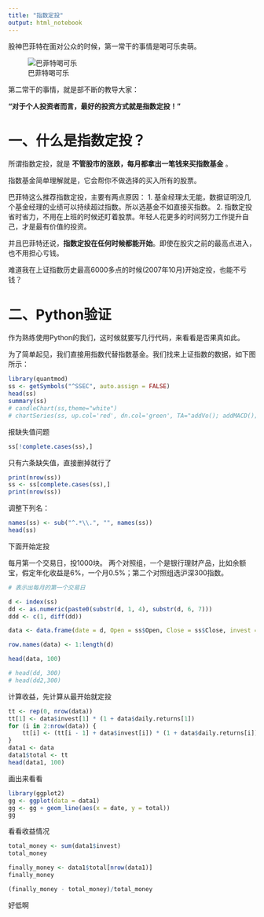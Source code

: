 ```yaml
---
title: "指数定投"
output: html_notebook
---
```


股神巴菲特在面对公众的时候，第一常干的事情是喝可乐卖萌。

![巴菲特喝可乐](images/巴菲特喝可乐.jpg)

第二常干的事情，就是部不断的教导大家：

**“对于个人投资者而言，最好的投资方式就是指数定投！”**

# 一、什么是指数定投？

所谓指数定投，就是 **不管股市的涨跌，每月都拿出一笔钱来买指数基金** 。

指数基金简单理解就是，它会帮你不做选择的买入所有的股票。

巴菲特这么推荐指数定投，主要有两点原因：
1. 基金经理太无能，数据证明没几个基金经理的业绩可以持续超过指数。所以选基金不如直接买指数。
2. 指数定投省时省力，不用在上班的时候还盯着股票。年轻人花更多的时间努力工作提升自己，才是最有价值的投资。

并且巴菲特还说，**指数定投在任何时候都能开始**。即使在股灾之前的最高点进入，也不用担心亏钱。

难道我在上证指数历史最高6000多点的时候(2007年10月)开始定投，也能不亏钱？

# 二、Python验证

作为熟练使用Python的我们，这时候就要写几行代码，来看看是否果真如此。

为了简单起见，我们直接用指数代替指数基金。我们找来上证指数的数据，如下图所示：

```r
library(quantmod)
ss <- getSymbols("^SSEC", auto.assign = FALSE)
head(ss)
summary(ss)
# candleChart(ss,theme="white")
# chartSeries(ss, up.col='red', dn.col='green', TA="addVo(); addMACD(); addSMA(n=10)")
```

报缺失值问题
```r
ss[!complete.cases(ss),]
```

只有六条缺失值，直接删掉就行了
```r
print(nrow(ss))
ss <- ss[complete.cases(ss),]
print(nrow(ss))
```

调整下列名：
```r
names(ss) <- sub("^.*\\.", "", names(ss))
head(ss)
```


下面开始定投

每月第一个交易日，投1000块。
两个对照组，一个是银行理财产品，比如余额宝，假定年化收益是6%，一个月0.5%；第二个对照组选沪深300指数。

```r
# 表示出每月的第一个交易日

d <- index(ss)
dd <- as.numeric(paste0(substr(d, 1, 4), substr(d, 6, 7)))
ddd <- c(1, diff(dd))

data <- data.frame(date = d, Open = ss$Open, Close = ss$Close, invest = ifelse(ddd>0,1000,0), return = dailyReturn(ss))

row.names(data) <- 1:length(d)

head(data, 100)

# head(dd, 300)
# head(dd2,300)
```

计算收益，先计算从最开始就定投
```r
tt <- rep(0, nrow(data))
tt[1] <- data$invest[1] * (1 + data$daily.returns[1])
for (i in 2:nrow(data)) {
    tt[i] <- (tt[i - 1] + data$invest[i]) * (1 + data$daily.returns[i])
}
data1 <- data
data1$total <- tt
head(data1, 100)
```

画出来看看
```r
library(ggplot2)
gg <- ggplot(data = data1)
gg <- gg + geom_line(aes(x = date, y = total))
gg
```

看看收益情况
```r
total_money <- sum(data1$invest)
total_money

finally_money <- data1$total[nrow(data1)]
finally_money

(finally_money - total_money)/total_money
```

好低啊 

